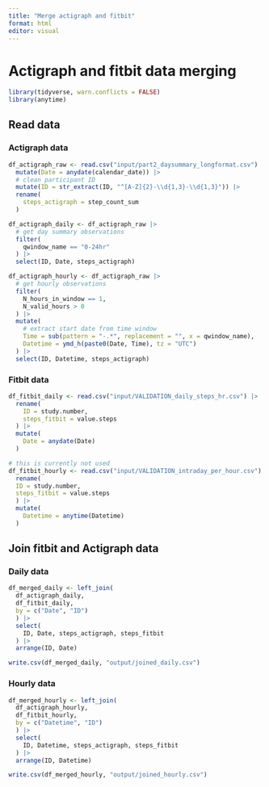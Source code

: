 ```yaml
---
title: "Merge actigraph and fitbit"
format: html
editor: visual
---
```


# Actigraph and fitbit data merging

```r
library(tidyverse, warn.conflicts = FALSE)
library(anytime)
```

## Read data

### Actigraph data

```r
df_actigraph_raw <- read.csv("input/part2_daysummary_longformat.csv") |> 
  mutate(Date = anydate(calendar_date)) |> 
  # clean participant ID
  mutate(ID = str_extract(ID, "^[A-Z]{2}-\\d{1,3}-\\d{1,3}")) |> 
  rename(
    steps_actigraph = step_count_sum
  )
```

```r
df_actigraph_daily <- df_actigraph_raw |>
  # get day summary observations
  filter(
    qwindow_name == "0-24hr"
  ) |>
  select(ID, Date, steps_actigraph) 
```

```r

df_actigraph_hourly <- df_actigraph_raw |>
  # get hourly observations
  filter(
    N_hours_in_window == 1,
    N_valid_hours > 0 
  ) |>
  mutate(
    # extract start date from time window
    Time = sub(pattern = "-.*", replacement = "", x = qwindow_name),
    Datetime = ymd_h(paste0(Date, Time), tz = "UTC")
  ) |> 
  select(ID, Datetime, steps_actigraph)
```

### Fitbit data

```r
df_fitbit_daily <- read.csv("input/VALIDATION_daily_steps_hr.csv") |> 
  rename(
    ID = study.number,
    steps_fitbit = value.steps
  ) |> 
  mutate(
    Date = anydate(Date)
  )
```

```r
# this is currently not used
df_fitbit_hourly <- read.csv("input/VALIDATION_intraday_per_hour.csv") |> 
  rename(
  ID = study.number,
  steps_fitbit = value.steps
  ) |> 
  mutate(
    Datetime = anytime(Datetime)
  )
```

## Join fitbit and Actigraph data

### Daily data

```r
df_merged_daily <- left_join(
  df_actigraph_daily,
  df_fitbit_daily,
  by = c("Date", "ID")
  ) |> 
  select(
    ID, Date, steps_actigraph, steps_fitbit
  ) |> 
  arrange(ID, Date)

write.csv(df_merged_daily, "output/joined_daily.csv")
```

### Hourly data

```r
df_merged_hourly <- left_join(
  df_actigraph_hourly,
  df_fitbit_hourly,
  by = c("Datetime", "ID")
  ) |> 
  select(
    ID, Datetime, steps_actigraph, steps_fitbit
  ) |> 
  arrange(ID, Datetime)

write.csv(df_merged_hourly, "output/joined_hourly.csv")
```
